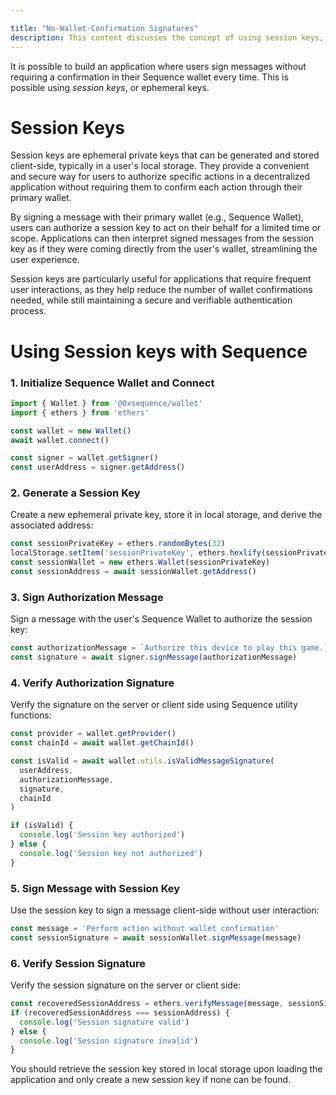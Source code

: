 ---

title: "No-Wallet-Confirmation Signatures"
description: This content discusses the concept of using session keys, ephemeral private keys stored client-side, to streamline user interactions in decentralized applications.
---


It is possible to build an application where users sign messages without requiring a confirmation in their Sequence wallet every time. This is possible using *session keys*, or ephemeral keys.

# Session Keys
Session keys are ephemeral private keys that can be generated and stored client-side, typically in a user's local storage. They provide a convenient and secure way for users to authorize specific actions in a decentralized application without requiring them to confirm each action through their primary wallet.

By signing a message with their primary wallet (e.g., Sequence Wallet), users can authorize a session key to act on their behalf for a limited time or scope. Applications can then interpret signed messages from the session key as if they were coming directly from the user's wallet, streamlining the user experience.

Session keys are particularly useful for applications that require frequent user interactions, as they help reduce the number of wallet confirmations needed, while still maintaining a secure and verifiable authentication process.

# Using Session keys with Sequence

### 1. Initialize Sequence Wallet and Connect
```javascript
import { Wallet } from '@0xsequence/wallet'
import { ethers } from 'ethers'

const wallet = new Wallet()
await wallet.connect()

const signer = wallet.getSigner()
const userAddress = signer.getAddress()
```

### 2. Generate a Session Key
Create a new ephemeral private key, store it in local storage, and derive the associated address:

```javascript
const sessionPrivateKey = ethers.randomBytes(32)
localStorage.setItem('sessionPrivateKey', ethers.hexlify(sessionPrivateKey))
const sessionWallet = new ethers.Wallet(sessionPrivateKey)
const sessionAddress = await sessionWallet.getAddress()
```

### 3. Sign Authorization Message
Sign a message with the user's Sequence Wallet to authorize the session key:

```javascript
const authorizationMessage = `Authorize this device to play this game.`
const signature = await signer.signMessage(authorizationMessage)
```

### 4. Verify Authorization Signature

Verify the signature on the server or client side using Sequence utility functions:

```javascript
const provider = wallet.getProvider()
const chainId = await wallet.getChainId()

const isValid = await wallet.utils.isValidMessageSignature(
  userAddress,
  authorizationMessage,
  signature,
  chainId
)

if (isValid) {
  console.log('Session key authorized')
} else {
  console.log('Session key not authorized')
}
```

### 5. Sign Message with Session Key
Use the session key to sign a message client-side without user interaction:

```javascript
const message = 'Perform action without wallet confirmation'
const sessionSignature = await sessionWallet.signMessage(message)
```

### 6. Verify Session Signature
Verify the session signature on the server or client side:

```javascript
const recoveredSessionAddress = ethers.verifyMessage(message, sessionSignature)
if (recoveredSessionAddress === sessionAddress) {
  console.log('Session signature valid')
} else {
  console.log('Session signature invalid')
}
```

<Note>
You should retrieve the session key stored in local storage upon loading the application and only create a new session key if none can be found.
</Note>
